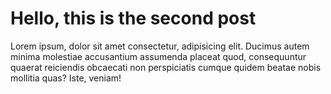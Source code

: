 # Hello, this is the second post


Lorem ipsum, dolor sit amet consectetur, adipisicing elit. Ducimus autem minima molestiae accusantium assumenda placeat quod, consequuntur quaerat reiciendis obcaecati non perspiciatis cumque quidem beatae nobis mollitia quas? Iste, veniam!